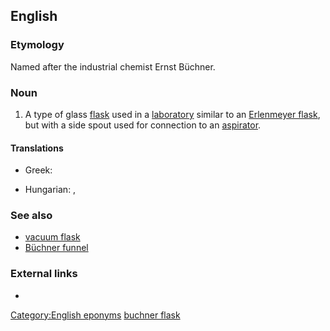 ==English==

===Etymology===
Named after the industrial chemist Ernst Büchner.

===Noun===
{{en-noun|head=[[Büchner]] [[flask]]}}

# {{context|chemistry}} A type of glass [[flask]] used in a [[laboratory]] similar to an [[Erlenmeyer flask]], but with a side spout used for connection to an [[aspirator]].

====Translations====
{{trans-top|a laboratory flask}}
* Greek: {{t-SOP|el|[[φιάλη]] [[διηθήσεως]]|f|tr=fiáli diithíseos}}
{{trans-mid}}
* Hungarian: {{t-|hu|szívópalack}}, {{t-|hu|Büchner-palack}}
{{trans-bottom}}

===See also===
* [[vacuum flask]]
* [[Büchner funnel]]

===External links===
* {{pedialite}}

[[Category:English eponyms]]
[[Category:English terms spelled with Ü|buchner flask]]